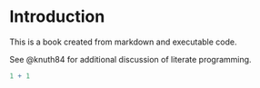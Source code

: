 # Introduction

This is a book created from markdown and executable code.

See @knuth84 for additional discussion of literate programming.

```r
1 + 1
```

\begin{gather}

a = 1

\end{gather}
